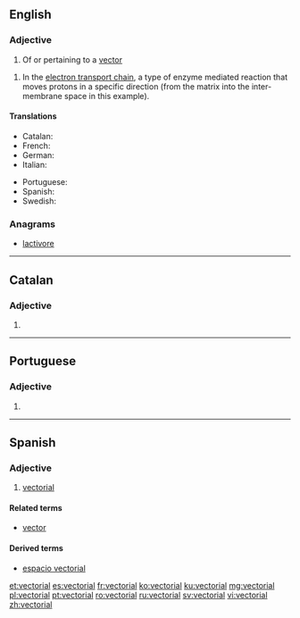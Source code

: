 ==English==

===Adjective===
{{en-adj}}

# {{lb|en|mathematics}} Of or pertaining to a [[vector]]

# {{lb|en|biochemistry}} In the [[electron transport chain]], a type of enzyme mediated reaction that moves protons in a specific direction (from the matrix into the inter-membrane space in this example).

====Translations====
{{trans-top|of or pertaining to a vector}}
* Catalan: {{t|ca|vectorial}}
* French: {{t+|fr|vectoriel}}
* German: {{t|de|vektoriell}}
* Italian: {{t+|it|vettoriale}}
{{trans-mid}}
* Portuguese: {{t+|pt|vectorial}}
* Spanish: {{t+|es|vectorial}}
* Swedish: {{t|sv|vektoriell}}
{{trans-bottom}}

===Anagrams===
* [[lactivore#English|lactivore]]
----
==Catalan==

===Adjective===
{{ca-adj|mf}}

# {{l|en|vectorial}}
----

==Portuguese==

===Adjective===
{{pt-adj|vectoria|l}}

# {{superseded spelling of|vetorial|lang=pt}}

----

==Spanish==

===Adjective===
{{es-adj|pl=vectoriales}}

# {{lb|es|mathematics}} [[#English|vectorial]]

====Related terms====
* [[vector]]

====Derived terms====
* [[espacio vectorial]]

[[et:vectorial]]
[[es:vectorial]]
[[fr:vectorial]]
[[ko:vectorial]]
[[ku:vectorial]]
[[mg:vectorial]]
[[pl:vectorial]]
[[pt:vectorial]]
[[ro:vectorial]]
[[ru:vectorial]]
[[sv:vectorial]]
[[vi:vectorial]]
[[zh:vectorial]]